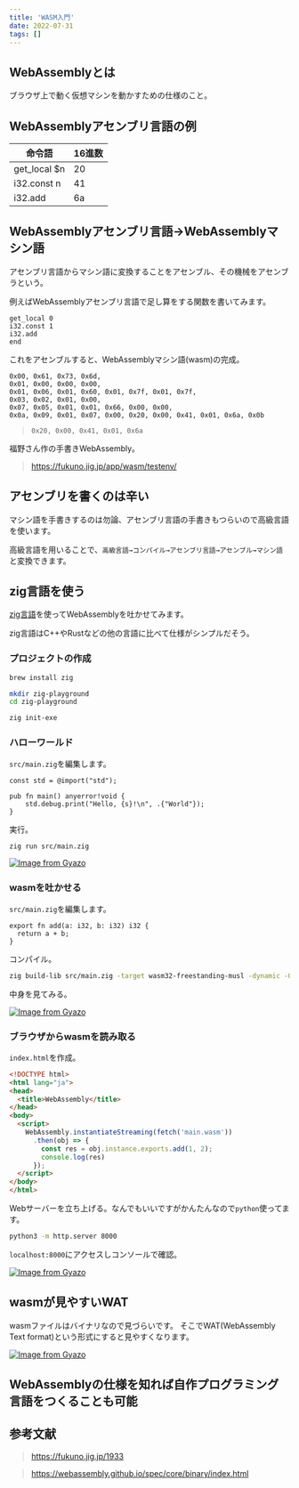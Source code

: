 ```yaml
---
title: 'WASM入門'
date: 2022-07-31
tags: []
---
```


## WebAssemblyとは

ブラウザ上で動く仮想マシンを動かすための仕様のこと。

## WebAssemblyアセンブリ言語の例

| 命令語          | 16進数 |
| ------------ | ---- |
| get_local $n | 20   |
| i32.const n  | 41   |
| i32.add      | 6a   |

## WebAssemblyアセンブリ言語→WebAssemblyマシン語

アセンブリ言語からマシン語に変換することをアセンブル、その機械をアセンブラという。

例えばWebAssemblyアセンブリ言語で足し算をする関数を書いてみます。

```assembly
get_local 0
i32.const 1
i32.add
end
```

これをアセンブルすると、WebAssemblyマシン語(wasm)の完成。

```text
0x00, 0x61, 0x73, 0x6d,
0x01, 0x00, 0x00, 0x00,
0x01, 0x06, 0x01, 0x60, 0x01, 0x7f, 0x01, 0x7f,
0x03, 0x02, 0x01, 0x00,
0x07, 0x05, 0x01, 0x01, 0x66, 0x00, 0x00,
0x0a, 0x09, 0x01, 0x07, 0x00, 0x20, 0x00, 0x41, 0x01, 0x6a, 0x0b
```

> `0x20, 0x00, 0x41, 0x01, 0x6a`

福野さん作の手書きWebAssembly。

> https://fukuno.jig.jp/app/wasm/testenv/

## アセンブリを書くのは辛い

マシン語を手書きするのは勿論、アセンブリ言語の手書きもつらいので高級言語を使います。

高級言語を用いることで、`高級言語→コンパイル→アセンブリ言語→アセンブル→マシン語`と変換できます。

## zig言語を使う

[zig言語](https://ziglang.org/)を使ってWebAssemblyを吐かせてみます。

zig言語はC++やRustなどの他の言語に比べて仕様がシンプルだそう。

### プロジェクトの作成

```bash
brew install zig

mkdir zig-playground
cd zig-playground

zig init-exe
```

### ハローワールド

`src/main.zig`を編集します。

```zig main.zig
const std = @import("std");

pub fn main() anyerror!void {
    std.debug.print("Hello, {s}!\n", .{"World"});
}
```

実行。

```bash
zig run src/main.zig
```

[![Image from Gyazo](https://i.gyazo.com/5d627942f62d7e0c3e9115c237a737cb.png)](https://gyazo.com/5d627942f62d7e0c3e9115c237a737cb)

### wasmを吐かせる

`src/main.zig`を編集します。

```zig main.zig
export fn add(a: i32, b: i32) i32 {
  return a + b;
}
```

コンパイル。

```bash
zig build-lib src/main.zig -target wasm32-freestanding-musl -dynamic -O ReleaseSmall
```

中身を見てみる。

[![Image from Gyazo](https://i.gyazo.com/71f4e6d38c5890e75c9ddc2118bb2386.png)](https://gyazo.com/71f4e6d38c5890e75c9ddc2118bb2386)

### ブラウザからwasmを読み取る

`index.html`を作成。

```html index.html
<!DOCTYPE html>
<html lang="ja">
<head>
  <title>WebAssembly</title>
</head>
<body>
  <script>
    WebAssembly.instantiateStreaming(fetch('main.wasm'))
      .then(obj => {
        const res = obj.instance.exports.add(1, 2);
        console.log(res)
      });
  </script>
</body>
</html>
```

Webサーバーを立ち上げる。なんでもいいですがかんたんなので`python`使ってます。

```bash
python3 -m http.server 8000
```

`localhost:8000`にアクセスしコンソールで確認。

[![Image from Gyazo](https://i.gyazo.com/f5bf05883314fab1734b8f666c883729.png)](https://gyazo.com/f5bf05883314fab1734b8f666c883729)

## wasmが見やすいWAT
wasmファイルはバイナリなので見づらいです。
そこでWAT(WebAssembly Text format)という形式にすると見やすくなります。

[![Image from Gyazo](https://i.gyazo.com/580276112653cfbc36cc7da8d22bb973.png)](https://gyazo.com/580276112653cfbc36cc7da8d22bb973)

## WebAssemblyの仕様を知れば自作プログラミング言語をつくることも可能

## 参考文献

> https://fukuno.jig.jp/1933

> https://webassembly.github.io/spec/core/binary/index.html
